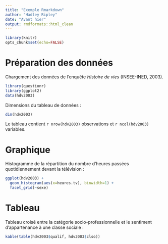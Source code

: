 ```yaml
---
title: "Exemple Rmarkdown"
author: "Hadley Ripley"
date: "Avant hier"
output: rmdformats::html_clean
---
```


```r
library(knitr)
opts_chunk$set(echo=FALSE)
```


# Préparation des données

Chargement des données de l'enquête *Histoire de vies* (INSEE-INED, 2003).

```r
library(questionr)
library(ggplot2)
data(hdv2003)
```

Dimensions du tableau de données :

```r
dim(hdv2003)
```

Le tableau contient `r nrow(hdv2003)` observations et `r ncol(hdv2003)` variables.


# Graphique

Histogramme de la répartition du nombre d'heures passées quotidiennement devant la télévision :

```r
ggplot(hdv2003) + 
  geom_histogram(aes(x=heures.tv), binwidth=1) + 
  facet_grid(~sexe)
```


# Tableau

Tableau croisé entre la catégorie socio-professionnelle et le sentiment d'appartenance à une classe sociale :

```r
kable(table(hdv2003$qualif, hdv2003$clso))
```


